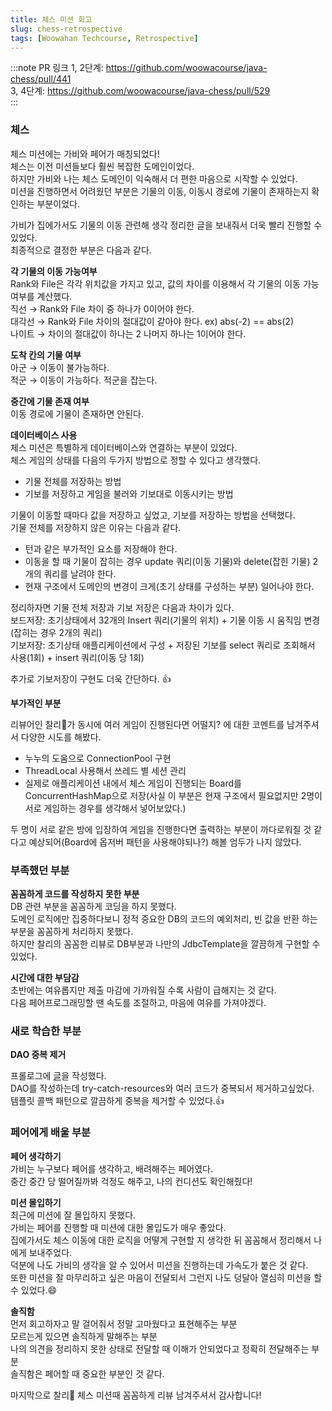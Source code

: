 ```yaml
---
title: 체스 미션 회고
slug: chess-retrospective
tags: [Woowahan Techcourse, Retrospective]
---
```


:::note PR 링크 
1, 2단계: https://github.com/woowacourse/java-chess/pull/441  
3, 4단계: https://github.com/woowacourse/java-chess/pull/529  
:::

### 체스
체스 미션에는 가비와 페어가 매칭되었다!  
체스는 이전 미션들보다 훨씬 복잡한 도메인이었다.  
하지만 가비와 나는 체스 도메인이 익숙해서 더 편한 마음으로 시작할 수 있었다.  
미션을 진행하면서 어려웠던 부분은 기물의 이동, 이동시 경로에 기물이 존재하는지 확인하는 부분이었다.  
 
가비가 집에가서도 기물의 이동 관련해 생각 정리한 글을 보내줘서 더욱 빨리 진행할 수 있었다.  
최종적으로 결정한 부분은 다음과 같다.  

**각 기물의 이동 가능여부**  
Rank와 File은 각각 위치값을 가지고 있고, 값의 차이를 이용해서 각 기물의 이동 가능 여부를 계산했다.  
직선 → Rank와 File 차이 중 하나가 0이어야 한다.  
대각선 → Rank와 File 차이의 절대값이 같아야 한다. ex) abs(-2) == abs(2)  
나이트 → 차이의 절대값이 하나는 2 나머지 하나는 1이어야 한다.

**도착 칸의 기물 여부**  
아군 → 이동이 불가능하다.  
적군 → 이동이 가능하다. 적군을 잡는다.  

**중간에 기물 존재 여부**  
이동 경로에 기물이 존재하면 안된다.  

**데이터베이스 사용**  
체스 미션은 특별하게 데이터베이스와 연결하는 부분이 있었다.  
체스 게임의 상태를 다음의 두가지 방법으로 정할 수 있다고 생각했다.  
- 기물 전체를 저장하는 방법  
- 기보를 저장하고 게임을 불러와 기보대로 이동시키는 방법  

기물이 이동할 때마다 값을 저장하고 싶었고, 기보를 저장하는 방법을 선택했다.  
기물 전체를 저장하지 않은 이유는 다음과 같다.  
- 턴과 같은 부가적인 요소를 저장해야 한다.  
- 이동을 할 때 기물이 잡히는 경우 update 쿼리(이동 기물)와 delete(잡힌 기물) 2개의 쿼리를 날려야 한다.  
- 현재 구조에서 도메인의 변경이 크게(초기 상태를 구성하는 부분) 일어나야 한다.  

정리하자면 기물 전체 저장과 기보 저장은 다음과 차이가 있다.  
보드저장: 초기상태에서 32개의 Insert 쿼리(기물의 위치) + 기물 이동 시 움직임 변경(잡히는 경우 2개의 쿼리)  
기보저장: 초기상태 애플리케이션에서 구성 + 저장된 기보를 select 쿼리로 조회해서 사용(1회) + insert 쿼리(이동 당 1회)

추가로 기보저장이 구현도 더욱 간단하다. 👍 

**부가적인 부분**

리뷰어인 찰리🍫가 동시에 여러 게임이 진행된다면 어떨지? 에 대한 코멘트를 남겨주셔서 다양한 시도를 해봤다.  
- 누누의 도움으로 ConnectionPool 구현  
- ThreadLocal 사용해서 쓰레드 별 세션 관리  
- 실제로 애플리케이션 내에서 체스 게임이 진행되는 Board를 ConcurrentHashMap으로 저장(사실 이 부분은 현재 구조에서 필요없지만 2명이 서로 게임하는 경우를 생각해서 넣어보았다.)  

두 명이 서로 같은 방에 입장하여 게임을 진행한다면 출력하는 부분이 까다로워질 것 같다고 예상되어(Board에 옵저버 패턴을 사용해야되나?) 해볼 엄두가 나지 않았다.  

### 부족했던 부분

**꼼꼼하게 코드를 작성하지 못한 부분**  
DB 관련 부분을 꼼꼼하게 코딩을 하지 못했다.  
도메인 로직에만 집중하다보니 정적 중요한 DB의 코드의 예외처리, 빈 값을 반환 하는 부분을 꼼꼼하게 처리하지 못했다.  
하지만 찰리의 꼼꼼한 리뷰로 DB부분과 나만의 JdbcTemplate을 깔끔하게 구현할 수 있었다.  

**시간에 대한 부담감**  
초반에는 여유롭지만 제출 마감에 가까워질 수록 사람이 급해지는 것 같다.  
다음 페어프로그래밍할 땐 속도를 조절하고, 마음에 여유를 가져야겠다.  

### 새로 학습한 부분

**DAO 중복 제거**

프롤로그에 [글](https://prolog.techcourse.co.kr/studylogs/2947)을 작성했다.  
DAO를 작성하는데 try-catch-resources와 여러 코드가 중복되서 제거하고싶었다.  
템플릿 콜백 패턴으로 깔끔하게 중복을 제거할 수 있었다.👍

### 페어에게 배울 부분

**페어 생각하기**  
가비는 누구보다 페어를 생각하고, 배려해주는 페어였다.  
중간 중간 당 떨어질까봐 걱정도 해주고, 나의 컨디션도 확인해줬다!  

**미션 몰입하기**  
최근에 미션에 잘 몰입하지 못했다.  
가비는 페어를 진행할 때 미션에 대한 몰입도가 매우 좋았다.  
집에가서도 체스 이동에 대한 로직을 어떻게 구현할 지 생각한 뒤 꼼꼼해서 정리해서 나에게 보내주었다.  
덕분에 나도 가비의 생각을 알 수 있어서 미션을 진행하는데 가속도가 붙은 것 같다.  
또한 미션을 잘 마무리하고 싶은 마음이 전달되서 그런지 나도 덩달아 열심히 미션을 할 수 있었다.😄  

**솔직함**  
먼저 회고하자고 말 걸어줘서 정말 고마웠다고 표현해주는 부분  
모르는게 있으면 솔직하게 말해주는 부분  
나의 의견을 정리하지 못한 상태로 전달할 때 이해가 안되었다고 정확히 전달해주는 부분  
솔직함은 페어할 때 중요한 부분인 것 같다.  

마지막으로 찰리🍫 체스 미션때 꼼꼼하게 리뷰 남겨주셔서 감사합니다!